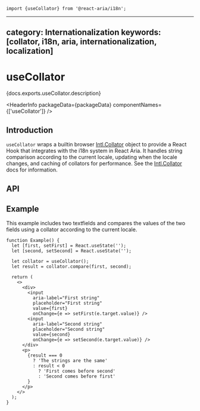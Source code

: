 <!-- Copyright 2020 Adobe. All rights reserved.
This file is licensed to you under the Apache License, Version 2.0 (the "License");
you may not use this file except in compliance with the License. You may obtain a copy
of the License at http://www.apache.org/licenses/LICENSE-2.0
Unless required by applicable law or agreed to in writing, software distributed under
the License is distributed on an "AS IS" BASIS, WITHOUT WARRANTIES OR REPRESENTATIONS
OF ANY KIND, either express or implied. See the License for the specific language
governing permissions and limitations under the License. -->



```tsx import
import {useCollator} from '@react-aria/i18n';
```

---
category: Internationalization
keywords: [collator, i18n, aria, internationalization, localization]
---

# useCollator

<p>{docs.exports.useCollator.description}</p>

<HeaderInfo
  packageData={packageData}
  componentNames={['useCollator']} />

## Introduction

`useCollator` wraps a builtin browser [Intl.Collator](https://developer.mozilla.org/en-US/docs/Web/JavaScript/Reference/Global_Objects/Intl/Collator)
object to provide a React Hook that integrates with the i18n system in React Aria. It handles string comparison according to the current locale,
updating when the locale changes, and caching of collators for performance. See the
[Intl.Collator](https://developer.mozilla.org/en-US/docs/Web/JavaScript/Reference/Global_Objects/Intl/Collator) docs for
information.

## API

<FunctionAPI function={docs.exports.useCollator} links={docs.links} />

## Example

This example includes two textfields and compares the values of the two fields using a collator according to the current locale.

```tsx example
function Example() {
  let [first, setFirst] = React.useState('');
  let [second, setSecond] = React.useState('');

  let collator = useCollator();
  let result = collator.compare(first, second);

  return (
    <>
      <div>
        <input
          aria-label="First string"
          placeholder="First string"
          value={first}
          onChange={e => setFirst(e.target.value)} />
        <input
          aria-label="Second string"
          placeholder="Second string"
          value={second}
          onChange={e => setSecond(e.target.value)} />
      </div>
      <p>
        {result === 0
          ? 'The strings are the same'
          : result < 0
            ? 'First comes before second'
            : 'Second comes before first'
        }
      </p>
    </>
  );
}
```
